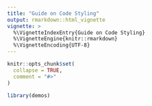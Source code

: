 ```yaml
---
title: "Guide on Code Styling"
output: rmarkdown::html_vignette
vignette: >
  %\VignetteIndexEntry{Guide on Code Styling}
  %\VignetteEngine{knitr::rmarkdown}
  %\VignetteEncoding{UTF-8}
---
```


```r
knitr::opts_chunk$set(
  collapse = TRUE,
  comment = "#>"
)
```

```r
library(demos)
```

